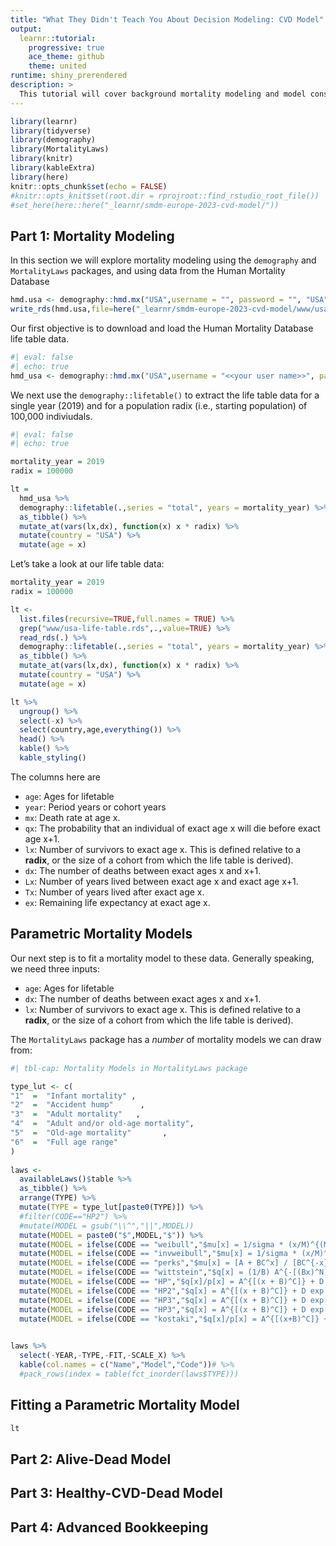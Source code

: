 ```yaml
---
title: "What They Didn't Teach You About Decision Modeling: CVD Model"
output:
  learnr::tutorial:
    progressive: true
    ace_theme: github
    theme: united
runtime: shiny_prerendered
description: >
  This tutorial will cover background mortality modeling and model construction for a simple cardiovascular disease natural history model".
---
```


```r
library(learnr)
library(tidyverse)
library(demography)
library(MortalityLaws)
library(knitr)
library(kableExtra)
library(here)
knitr::opts_chunk$set(echo = FALSE)
#knitr::opts_knit$set(root.dir = rprojroot::find_rstudio_root_file())
#set_here(here::here("_learnr/smdm-europe-2023-cvd-model/"))
```

## Part 1: Mortality Modeling

In this section we will explore mortality modeling using the `demography` and `MortalityLaws` packages, and using data from the Human Mortality Database

```r
hmd.usa <- demography::hmd.mx("USA",username = "", password = "", "USA")
write_rds(hmd.usa,file=here("_learnr/smdm-europe-2023-cvd-model/www/usa-life-table.rds"))
```

Our first objective is to download and load the Human Mortality Database life table data.

```r
#| eval: false
#| echo: true
hmd_usa <- demography::hmd.mx("USA",username = "<<your user name>>", password = "<<your password>>", "USA")
```

We next use the `demography::lifetable()` to extract the life table data for a single year (2019) and for a population radix (i.e., starting population) of 100,000 indiviudals. 

```r
#| eval: false
#| echo: true

mortality_year = 2019
radix = 100000

lt = 
  hmd_usa %>% 
  demography::lifetable(.,series = "total", years = mortality_year) %>% 
  as_tibble() %>% 
  mutate_at(vars(lx,dx), function(x) x * radix) %>% 
  mutate(country = "USA") %>% 
  mutate(age = x)

```

Let's take a look at our life table data:

```r

mortality_year = 2019
radix = 100000

lt <- 
  list.files(recursive=TRUE,full.names = TRUE) %>% 
  grep("www/usa-life-table.rds",.,value=TRUE) %>% 
  read_rds(.) %>% 
  demography::lifetable(.,series = "total", years = mortality_year) %>% 
  as_tibble() %>% 
  mutate_at(vars(lx,dx), function(x) x * radix) %>% 
  mutate(country = "USA") %>% 
  mutate(age = x)

lt %>% 
  ungroup() %>% 
  select(-x) %>% 
  select(country,age,everything()) %>% 
  head() %>% 
  kable() %>% 
  kable_styling()

```

The columns here are 

- `age`:	Ages for lifetable
- `year`: Period years or cohort years
- `mx`: 	Death rate at age x.
- `qx`: The probability that an individual of exact age x will die before exact age x+1.
- `lx`: Number of survivors to exact age x. This is defined relative to a **radix**, or the size of a cohort from which the life table is derived).
- `dx`: The number of deaths between exact ages x and x+1.
- `Lx`: Number of years lived between exact age x and exact age x+1.
- `Tx`: Number of years lived after exact age x.
- `ex`: Remaining life expectancy at exact age x.

## Parametric Mortality Models

Our next step is to fit a mortality model to these data. Generally speaking, we need three inputs:

- `age`:	Ages for lifetable
- `dx`: The number of deaths between exact ages x and x+1.
- `lx`: Number of survivors to exact age x. This is defined relative to a **radix**, or  the size of a cohort from which the life table is derived).

The `MortalityLaws` package has a *number* of mortality models we can draw from: 

```r
#| tbl-cap: Mortality Models in MortalityLaws package

type_lut <- c(
"1"  =  "Infant mortality" ,             
"2"  =  "Accident hump"      ,           
"3"  =  "Adult mortality"   ,           
"4"  =  "Adult and/or old-age mortality",
"5"  =  "Old-age mortality"       ,      
"6"  =  "Full age range" 
)
 
laws <- 
  availableLaws()$table %>% 
  as_tibble() %>% 
  arrange(TYPE) %>% 
  mutate(TYPE = type_lut[paste0(TYPE)]) %>% 
  #filter(CODE=="HP2") %>% 
  #mutate(MODEL = gsub("\\^","||",MODEL))
  mutate(MODEL = paste0("$",MODEL,"$")) %>% 
  mutate(MODEL = ifelse(CODE == "weibull","$mu[x] = 1/sigma * (x/M)^{(M/sigma - 1)}$",MODEL)) %>% 
  mutate(MODEL = ifelse(CODE == "invweibull","$mu[x] = 1/sigma * (x/M)^{[-M/sigma - 1]} / [exp((x/M)^{(-M/sigma)}) - 1]$",MODEL)) %>% 
  mutate(MODEL = ifelse(CODE == "perks","$mu[x] = [A + BC^x] / [BC^{-x} + 1 + DC^x]$",MODEL)) %>% 
  mutate(MODEL = ifelse(CODE == "wittstein","$q[x] = (1/B) A^{-[(Bx)^N]} + A^{-[(M-x)^N]}$",MODEL)) %>% 
  mutate(MODEL = ifelse(CODE == "HP","$q[x]/p[x] = A^{[(x + B)^C]} + D exp[-E log(x/F)^2] + G H^x$",MODEL)) %>% 
  mutate(MODEL = ifelse(CODE == "HP2","$q[x] = A^{[(x + B)^C]} + D exp[-E log(x/F)^2] + GH^x / [1 + GH^x]$",MODEL)) %>% 
  mutate(MODEL = ifelse(CODE == "HP3","$q[x] = A^{[(x + B)^C]} + D exp[-E log(x/F)^2] + GH^x / [1 + KGH^x]$",MODEL)) %>% 
  mutate(MODEL = ifelse(CODE == "HP3","$q[x] = A^{[(x + B)^C]} + D exp[-E log(x/F)^2] + GH^x / [1 + KGH^x]$",MODEL)) %>% 
  mutate(MODEL = ifelse(CODE == "kostaki","$q[x]/p[x] = A^{[(x+B)^C]} + D exp[-(E_i log(x/F_))^2] + G H^x$",MODEL))
  

laws %>% 
  select(-YEAR,-TYPE,-FIT,-SCALE_X) %>% 
  kable(col.names = c("Name","Model","Code"))# %>% 
  #pack_rows(index = table(fct_inorder(laws$TYPE)))
```

## Fitting a Parametric Mortality Model

```r


lt

```


## Part 2: Alive-Dead Model

## Part 3: Healthy-CVD-Dead Model

## Part 4: Advanced Bookkeeping 



